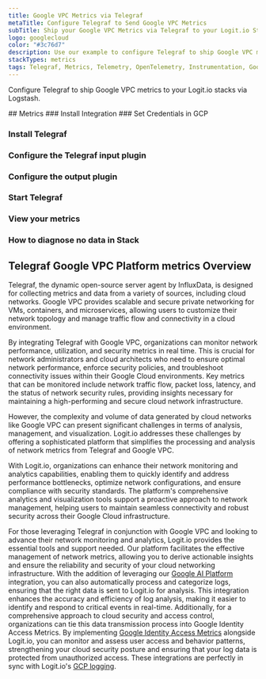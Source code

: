 ```yaml
---
title: Google VPC Metrics via Telegraf
metaTitle: Configure Telegraf to Send Google VPC Metrics
subTitle: Ship your Google VPC Metrics via Telegraf to your Logit.io Stack
logo: googlecloud
color: "#3c76d7"
description: Use our example to configure Telegraf to ship Google VPC metrics to your Logit.io stacks. Configure Telegraf to send Google VPC metrics to Logstash or Elastic.
stackTypes: metrics
tags: Telegraf, Metrics, Telemetry, OpenTelemetry, Instrumentation, Google VPC, Virtual Private Cloud, Networking, Vpc
---
```


Configure Telegraf to ship Google VPC metrics to your Logit.io stacks via Logstash.

<Steps>
  ## Metrics
  ### Install Integration
  <InstallIntegration/>
  ### Set Credentials in GCP

  <SetGCPCredentials intro="Google Virtual Private Cloud (VPC) is a networking service provided by Google Cloud that enables organizations to create and manage their own isolated virtual networks in the cloud. VPC allows for secure communication and data transfer between resources within the network and provides control over network configuration and routing."/>
  
  ### Install Telegraf

  <InstallTelegraf />

  ### Configure the Telegraf input plugin

  <TelegrafStackDriverInput metric_type="vpcaccess.googleapis.com"/>

  ### Configure the output plugin

  <TelegrafOutputPlugin />

  ### Start Telegraf

  <StartTelegraf />

  ### View your metrics
  <LaunchStack stackType="metrics" source="Google_VPC_Metrics_via_Telegraf" utmMedium="metrics" utmCampaign="telegraf-GoogleVpc-metrics" />

  ### How to diagnose no data in Stack

  <DiagnoseNoData />
</Steps>

## Telegraf Google VPC Platform metrics Overview

Telegraf, the dynamic open-source server agent by InfluxData, is designed for collecting metrics and data 
from a variety of sources, including cloud networks. Google VPC provides scalable and secure private 
networking for VMs, containers, and microservices, allowing users to customize their network topology 
and manage traffic flow and connectivity in a cloud environment.

By integrating Telegraf with Google VPC, organizations can monitor network performance, utilization, 
and security metrics in real time. This is crucial for network administrators and cloud architects 
who need to ensure optimal network performance, enforce security policies, and troubleshoot connectivity 
issues within their Google Cloud environments. Key metrics that can be monitored include network traffic 
flow, packet loss, latency, and the status of network security rules, providing insights necessary for 
maintaining a high-performing and secure cloud network infrastructure.

However, the complexity and volume of data generated by cloud networks like Google VPC can present 
significant challenges in terms of analysis, management, and visualization. Logit.io addresses these 
challenges by offering a sophisticated platform that simplifies the processing and analysis of network 
metrics from Telegraf and Google VPC. 

With Logit.io, organizations can enhance their network monitoring and analytics capabilities, 
enabling them to quickly identify and address performance bottlenecks, optimize network configurations, 
and ensure compliance with security standards. The platform's comprehensive analytics and visualization 
tools support a proactive approach to network management, helping users to maintain seamless connectivity 
and robust security across their Google Cloud infrastructure.

For those leveraging Telegraf in conjunction with Google VPC and looking to advance their network 
monitoring and analytics, Logit.io provides the essential tools and support needed. Our platform 
facilitates the effective management of network metrics, allowing you to derive actionable insights 
and ensure the reliability and security of your cloud networking infrastructure. With the addition of leveraging our 
[Google AI Platform](/integrations/infrastructure-metrics/google-cloud/ai-platform-telegraf-metrics) 
integration, you can also automatically process and categorize logs, ensuring that the right 
data is sent to Logit.io for analysis. This integration enhances the accuracy and efficiency of 
log analysis, making it easier to identify and respond to critical events in real-time. 
Additionally, for a comprehensive approach to cloud security and access control, organizations 
can tie this data transmission process into Google Identity Access Metrics. By implementing 
[Google Identity Access Metrics](/integrations/infrastructure-metrics/google-cloud/identity-access-telegraf-metrics) 
alongside Logit.io, you can monitor and assess user access and behavior patterns, strengthening 
your cloud security posture and ensuring that your log data is protected from unauthorized access. 
These integrations are perfectly in sync with Logit.io's [GCP logging](https://logit.io/solutions/gcp-logging/).
